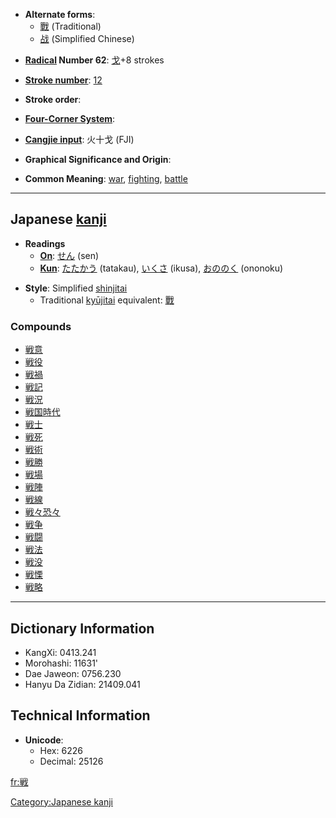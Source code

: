 * '''Alternate forms''':
**[[戰]] (Traditional)
**[[战]] (Simplified Chinese)

* '''[[Wiktionary:Chinese radical index| Radical]] Number 62''': [[Wiktionary:Chinese radical index 戈|戈]]+8 strokes

* '''[[Wiktionary:Chinese total strokes index|Stroke number]]''': [[Wiktionary:Chinese total strokes index 12|12]]

* '''Stroke order''': 

* '''[[Wiktionary:Chinese four corner index|Four-Corner System]]''': 

* '''[[Wiktionary:Chinese Cangjie index|Cangjie input]]''': 火十戈 (FJI)

* '''Graphical Significance and Origin''': 

* '''Common Meaning''': [[war]], [[fighting]], [[battle]]

----

== Japanese [[kanji]] ==

* '''Readings'''
** '''[[On]]''': [[せん]] (sen)
** '''[[Kun]]''': [[たたかう]] (tatakau), [[いくさ]] (ikusa), [[おののく]] (ononoku)

* '''Style''': Simplified [[shinjitai]]
** Traditional [[kyūjitai]] equivalent: [[戰]] 

===Compounds===
*[[戦意]]
*[[戦役]]
*[[戦禍]]
*[[戦記]]
*[[戦況]]
*[[戦国時代]]
*[[戦士]]
*[[戦死]]
*[[戦術]]
*[[戦勝]]
*[[戦場]]
*[[戦陣]]
*[[戦線]]
*[[戦々恐々]]
*[[戦争]]
*[[戦闘]]
*[[戦法]]
*[[戦没]]
*[[戦慄]]
*[[戦略]]

----

== Dictionary Information ==

* KangXi: 0413.241
* Morohashi: 11631'
* Dae Jaweon: 0756.230
* Hanyu Da Zidian: 21409.041

== Technical Information ==

* '''Unicode''':
** Hex: 6226
** Decimal: 25126

[[Category:Japanese kanji]]

[[fr:戦]]